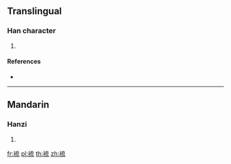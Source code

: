 {{character info/new}}
==Translingual==

===Han character===
{{Han char|rn=145|rad=衣|as=07|sn=13|four=30213|canj=LYIU}}

# {{defn|Han|sort=衣07}}

====References====
* {{Han ref|kx=1117.200|dkj=34310|dj=1583.130|hdz=53094.180|uh=88D7|ud=35031|bh=DBC4|bd=56260}}

----

==Mandarin==

===Hanzi===
{{cmn-hanzi|pin=[[liǎn]] ([[lian3]]), [[liú]] ([[liu2]])|wg=lien<sup>3</sup>, liu<sup>2</sup>}}

# {{defn|lang=cmn|sort=衣07}}

[[fr:裗]]
[[pl:裗]]
[[th:裗]]
[[zh:裗]]